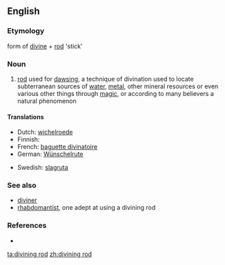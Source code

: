 {{wikipedia}}
==English==

===Etymology===
form of [[divine]] + [[rod]] 'stick'

===Noun===
{{en-noun}}

# [[rod]] used for [[dawsing]], a technique of divination used to locate subterranean sources of [[water]], [[metal]], other mineral resources or even various other things through [[magic]], or according to many believers a natural phenomenon

====Translations====
{{top}}
* Dutch: [[wichelroede]]
* Finnish: {{t-|fi|taikavarpu}}
* French: [[baguette divinatoire]] {{f}}
* German: [[Wünschelrute]]
{{mid}}
* Swedish: [[slagruta]]
{{bottom}}

===See also===
* [[diviner]]
* [[rhabdomantist]], one adept at using a divining rod

===References===
* {{R:Websters}}

[[ta:divining rod]]
[[zh:divining rod]]